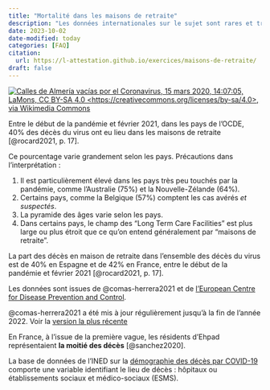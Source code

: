 ```yaml
---
title: "Mortalité dans les maisons de retraite"
description: "Les données internationales sur le sujet sont rares et très mal distribuées."
date: 2023-10-02
date-modified: today
categories: [FAQ]
citation: 
  url: https://l-attestation.github.io/exercices/maisons-de-retraite/ 
draft: false
---
```


[![Calles de Almería vacías por el Coronavirus, 15 mars 2020, 14:07:05, LaMons, CC BY-SA 4.0 \<https://creativecommons.org/licenses/by-sa/4.0\>, via Wikimedia Commons](https://upload.wikimedia.org/wikipedia/commons/4/4a/Coronavirus_Almer%C3%ADa.jpg)](https://commons.wikimedia.org/wiki/File:Coronavirus_Almer%C3%ADa.jpg)

Entre le début de la pandémie et février 2021, dans les pays de l'OCDE, 40% des décès du virus ont eu lieu dans les maisons de retraite [@rocard2021, p. 17].

Ce pourcentage varie grandement selon les pays. Précautions dans l'interprétation :

1)  Il est particulièrement élevé dans les pays très peu touchés par la pandémie, comme l'Australie (75%) et la Nouvelle-Zélande (64%).
2)  Certains pays, comme la Belgique (57%) comptent les cas avérés *et suspectés*.
3)  La pyramide des âges varie selon les pays.
4)  Dans certains pays, le champ des "Long Term Care Facilities" est plus large ou plus étroit que ce qu'on entend généralement par "maisons de retraite".

La part des décès en maison de retraite dans l'ensemble des décès du virus est de 40% en Espagne et de 42% en France, entre le début de la pandémie et février 2021 [@rocard2021, p. 17].

Les données sont issues de @comas-herrera2021 et de [l'European Centre for Disease Prevention and Control](https://www.ecdc.europa.eu/en/all-topics-z/coronavirus/threats-and-outbreaks/covid-19/prevention-and-control/LTCF).

::: callout-note
@comas-herrera2021 a été mis à jour régulièrement jusqu'à la fin de l'année 2022. Voir la [version la plus récente](https://ltccovid.org/international-living-report-covid-ltc/)
:::

En France, à l'issue de la première vague, les résidents d'Ehpad représentaient **la moitié des décès** [@sanchez2020].

::: callout-note
La base de données de l'INED sur la [démographie des décès par COVID-19](https://dc-covid.site.ined.fr/) comporte une variable identifiant le lieu de décès : hôpitaux ou établissements sociaux et médico-sociaux (ESMS).
:::
